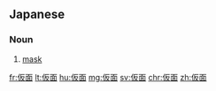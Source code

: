 ==Japanese==
{{ja-kanjitab|か|めん|yomi=on}}

===Noun===
{{ja-noun|かめん}}

# [[mask]]

[[fr:仮面]]
[[lt:仮面]]
[[hu:仮面]]
[[mg:仮面]]
[[sv:仮面]]
[[chr:仮面]]
[[zh:仮面]]